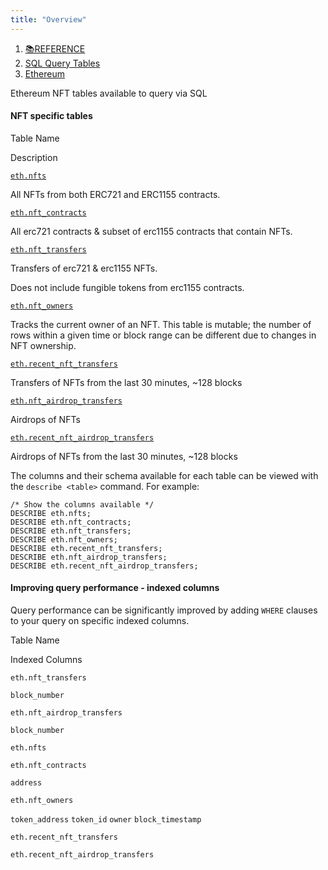 ```yaml
---
title: "Overview"
---
```


1. [📚REFERENCE](/reference)
2. [SQL Query Tables](/reference/sql-query-tables)
3. [Ethereum](/reference/sql-query-tables/ethereum)

Ethereum NFT tables available to query via SQL

#### NFT specific tables

Table Name

Description

[`eth.nfts`](/reference/sql-query-tables/ethereum/nft-tables/eth.nfts)

All NFTs from both ERC721 and ERC1155 contracts.

[`eth.nft_contracts`](/reference/sql-query-tables/ethereum/nft-tables/eth.nft_contracts)

All erc721 contracts & subset of erc1155 contracts that contain NFTs.

[`eth.nft_transfers`](/reference/sql-query-tables/ethereum/nft-tables/eth.nft_transfers)

Transfers of erc721 & erc1155 NFTs.

Does not include fungible tokens from erc1155 contracts.

[`eth.nft_owners`](/reference/sql-query-tables/ethereum/nft-tables/eth.nft_owners)

Tracks the current owner of an NFT. This table is mutable; the number of rows within a given time or block range can be different due to changes in NFT ownership.

[`eth.recent_nft_transfers`](/reference/sql-query-tables/ethereum/nft-tables/eth.recent_nft_transfers)

Transfers of NFTs from the last 30 minutes, \~128 blocks

[`eth.nft_airdrop_transfers`](/reference/sql-query-tables/ethereum/nft-tables/eth.nft_airdrop_transfers)

Airdrops of NFTs

[`eth.recent_nft_airdrop_transfers`](/reference/sql-query-tables/ethereum/nft-tables/eth.nft_airdrop_transfers)

Airdrops of NFTs from the last 30 minutes, \~128 blocks

The columns and their schema available for each table can be viewed with the `describe <table>` command. For example:

```
/* Show the columns available */
DESCRIBE eth.nfts;
DESCRIBE eth.nft_contracts;
DESCRIBE eth.nft_transfers;
DESCRIBE eth.nft_owners;
DESCRIBE eth.recent_nft_transfers;
DESCRIBE eth.nft_airdrop_transfers;
DESCRIBE eth.recent_nft_airdrop_transfers;
```

#### Improving query performance - indexed columns

Query performance can be significantly improved by adding `WHERE` clauses to your query on specific indexed columns.

Table Name

Indexed Columns

`eth.nft_transfers`

`block_number`

`eth.nft_airdrop_transfers`

`block_number`

`eth.nfts`

`eth.nft_contracts`

`address`

`eth.nft_owners`

`token_address` `token_id` `owner` `block_timestamp`

`eth.recent_nft_transfers`

`eth.recent_nft_airdrop_transfers`

